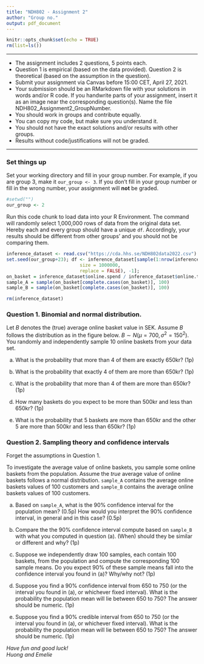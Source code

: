 ```yaml
---
title: "NDH802 - Assignment 2"
author: "Group no."
output: pdf_document
---
```


```r
knitr::opts_chunk$set(echo = TRUE)
rm(list=ls())
```

------------------------------------------------------------------------

-   The assignment includes 2 questions, 5 points each.
-   Question 1 is empirical (based on the data provided). Question 2 is theoretical (based on the assumption in the question).
-   Submit your assignment via Canvas before 15:00 CET, April 27, 2021.
-   Your submission should be an RMarkdown file with your solutions in words and/or R code. If you handwrite parts of your assignment, insert it as an image near the corresponding question(s). Name the file NDH802_Assignment2_GroupNumber.
-   You should work in groups and contribute equally.
-   You can copy my code, but make sure you understand it.
-   You should not have the exact solutions and/or results with other groups.
-   Results without code/justifications will not be graded.

------------------------------------------------------------------------

### Set things up

Set your working directory and fill in your group number. For example, if you are group 3, make it `our_group <- 3`. If you don't fill in your group number or fill in the wrong number, your assignment will **not** be graded.

```r
#setwd("")
our_group <- 2
```

Run this code chunk to load data into your R Environment. The command will randomly select 1,000,000 rows of data from the original data set. Hereby each and every group should have a unique `df`. Accordingly, your results should be different from other groups' and you should not be comparing them.

```r
inference_dataset <- read.csv("https://cda.hhs.se/NDH802data2022.csv")
set.seed(our_group+23); df <- inference_dataset[sample(1:nrow(inference_dataset),
                           size = 1000000,
                           replace = FALSE), -1];
on_basket = inference_dataset$online.spend / inference_dataset$online.trans
sample_A = sample(on_basket[complete.cases(on_basket)], 100)
sample_B = sample(on_basket[complete.cases(on_basket)], 100)

rm(inference_dataset)
```

\newpage

### Question 1. Binomial and normal distribution.

Let $B$ denotes the (true) average online basket value in SEK. Assume $B$ follows the distribution as in the figure below. $B\sim N(\mu = 700, \sigma^2 = 150^2)$. You randomly and independently sample 10 online baskets from your data set.

a.  What is the probability that more than 4 of them are exactly 650kr? (1p)

b.  What is the probability that exactly 4 of them are more than 650kr? (1p)

c.  What is the probability that more than 4 of them are more than 650kr? (1p)

d.  How many baskets do you expect to be more than 500kr and less than 650kr? (1p)

e.  What is the probability that 5 baskets are more than 650kr and the other 5 are more than 500kr and less than 650kr? (1p)

### Question 2. Sampling theory and confidence intervals

Forget the assumptions in Question 1.

To investigate the average value of online baskets, you sample some online baskets from the population. Assume the *true* average value of online baskets follows a normal distribution. `sample_A` contains the average online baskets values of 100 customers and `sample_B` contains the average online baskets values of 100 customers.

(a) Based on `sample_A`, what is the 90% confidence interval for the population mean? (0.5p) How would you interpret the 90% confidence interval, in general and in this case? (0.5p)

(b) Compare the the 90% confidence interval compute based on `sample_B` with what you computed in question (a). (When) should they be similar or different and why? (1p)

(c) Suppose we independently draw 100 samples, each contain 100 baskets, from the population and compute the corresponding 100 sample means. Do you expect 90% of these sample means fall into the confidence interval you found in (a)? Why/why not? (1p)

(d) Suppose you find a 90% confidence interval from 650 to 750 (or the interval you found in (a), or whichever fixed interval). What is the probability the population mean will lie between 650 to 750? The answer should be numeric. (1p)

(e) Suppose you find a 90% credible interval from 650 to 750 (or the interval you found in (a), or whichever fixed interval). What is the probability the population mean will lie between 650 to 750? The answer should be numeric. (1p)

\vfill

*Have fun and good luck!*\
*Huong and Emelie*
